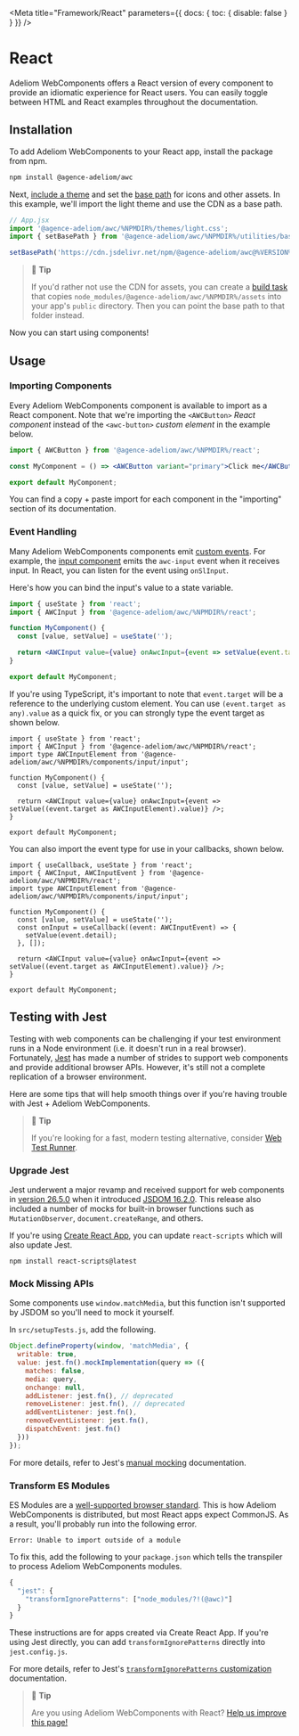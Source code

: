 
<Meta title="Framework/React" parameters={{ docs: { toc: { disable: false } } }} />

# React

Adeliom WebComponents offers a React version of every component to provide an idiomatic experience for React users. You can easily toggle between HTML and React examples throughout the documentation.

## Installation

To add Adeliom WebComponents to your React app, install the package from npm.

```bash
npm install @agence-adeliom/awc
```

Next, [include a theme](?path=/docs/getting-started-themes--docs) and set the [base path](?path=/docs/getting-started-installation--docs#setting-the-base-path) for icons and other assets. In this example, we'll import the light theme and use the CDN as a base path.

```jsx
// App.jsx
import '@agence-adeliom/awc/%NPMDIR%/themes/light.css';
import { setBasePath } from '@agence-adeliom/awc/%NPMDIR%/utilities/base-path';

setBasePath('https://cdn.jsdelivr.net/npm/@agence-adeliom/awc@%VERSION%/%CDNDIR%/');
```

> 📘 **Tip**
>
> If you'd rather not use the CDN for assets, you can create a [build task](https://webpack.js.org/plugins/copy-webpack-plugin/) that copies `node_modules/@agence-adeliom/awc/%NPMDIR%/assets` into your app's `public` directory. Then you can point the base path to that folder instead.

Now you can start using components!

## Usage

### Importing Components

Every Adeliom WebComponents component is available to import as a React component. Note that we're importing the `<AWCButton>` _React component_ instead of the `<awc-button>` _custom element_ in the example below.

```jsx
import { AWCButton } from '@agence-adeliom/awc/%NPMDIR%/react';

const MyComponent = () => <AWCButton variant="primary">Click me</AWCButton>;

export default MyComponent;
```

You can find a copy + paste import for each component in the "importing" section of its documentation.

### Event Handling

Many Adeliom WebComponents components emit [custom events](https://developer.mozilla.org/en-US/docs/Web/API/CustomEvent). For example, the [input component](?path=/docs/components-input--docs) emits the `awc-input` event when it receives input. In React, you can listen for the event using `onSlInput`.

Here's how you can bind the input's value to a state variable.

```jsx
import { useState } from 'react';
import { AWCInput } from '@agence-adeliom/awc/%NPMDIR%/react';

function MyComponent() {
  const [value, setValue] = useState('');

  return <AWCInput value={value} onAwcInput={event => setValue(event.target.value)} />;
}

export default MyComponent;
```

If you're using TypeScript, it's important to note that `event.target` will be a reference to the underlying custom element. You can use `(event.target as any).value` as a quick fix, or you can strongly type the event target as shown below.

```tsx
import { useState } from 'react';
import { AWCInput } from '@agence-adeliom/awc/%NPMDIR%/react';
import type AWCInputElement from '@agence-adeliom/awc/%NPMDIR%/components/input/input';

function MyComponent() {
  const [value, setValue] = useState('');

  return <AWCInput value={value} onAwcInput={event => setValue((event.target as AWCInputElement).value)} />;
}

export default MyComponent;
```

You can also import the event type for use in your callbacks, shown below.

```tsx
import { useCallback, useState } from 'react';
import { AWCInput, AWCInputEvent } from '@agence-adeliom/awc/%NPMDIR%/react';
import type AWCInputElement from '@agence-adeliom/awc/%NPMDIR%/components/input/input';

function MyComponent() {
  const [value, setValue] = useState('');
  const onInput = useCallback((event: AWCInputEvent) => {
    setValue(event.detail);
  }, []);

  return <AWCInput value={value} onAwcInput={event => setValue((event.target as AWCInputElement).value)} />;
}

export default MyComponent;
```

## Testing with Jest

Testing with web components can be challenging if your test environment runs in a Node environment (i.e. it doesn't run in a real browser). Fortunately, [Jest](https://jestjs.io/) has made a number of strides to support web components and provide additional browser APIs. However, it's still not a complete replication of a browser environment.

Here are some tips that will help smooth things over if you're having trouble with Jest + Adeliom WebComponents.

> 📘 **Tip**
>
> If you're looking for a fast, modern testing alternative, consider [Web Test Runner](https://modern-web.dev/docs/test-runner/overview/).

### Upgrade Jest

Jest underwent a major revamp and received support for web components in [version 26.5.0](https://github.com/facebook/jest/blob/main/CHANGELOG.md#2650) when it introduced [JSDOM 16.2.0](https://github.com/jsdom/jsdom/blob/master/Changelog.md#1620). This release also included a number of mocks for built-in browser functions such as `MutationObserver`, `document.createRange`, and others.

If you're using [Create React App](https://reactjs.org/docs/create-a-new-react-app.html#create-react-app), you can update `react-scripts` which will also update Jest.

```
npm install react-scripts@latest
```

### Mock Missing APIs

Some components use `window.matchMedia`, but this function isn't supported by JSDOM so you'll need to mock it yourself.

In `src/setupTests.js`, add the following.

```js
Object.defineProperty(window, 'matchMedia', {
  writable: true,
  value: jest.fn().mockImplementation(query => ({
    matches: false,
    media: query,
    onchange: null,
    addListener: jest.fn(), // deprecated
    removeListener: jest.fn(), // deprecated
    addEventListener: jest.fn(),
    removeEventListener: jest.fn(),
    dispatchEvent: jest.fn()
  }))
});
```

For more details, refer to Jest's [manual mocking](https://jestjs.io/docs/manual-mocks#mocking-methods-which-are-not-implemented-in-jsdom) documentation.

### Transform ES Modules

ES Modules are a [well-supported browser standard](https://hacks.mozilla.org/2018/03/es-modules-a-cartoon-deep-dive/). This is how Adeliom WebComponents is distributed, but most React apps expect CommonJS. As a result, you'll probably run into the following error.

```
Error: Unable to import outside of a module
```

To fix this, add the following to your `package.json` which tells the transpiler to process Adeliom WebComponents modules.

```js
{
  "jest": {
    "transformIgnorePatterns": ["node_modules/?!(@awc)"]
  }
}
```

These instructions are for apps created via Create React App. If you're using Jest directly, you can add `transformIgnorePatterns` directly into `jest.config.js`.

For more details, refer to Jest's [`transformIgnorePatterns` customization](https://jestjs.io/docs/tutorial-react-native#transformignorepatterns-customization) documentation.

> 📘 **Tip**
>
> Are you using Adeliom WebComponents with React? [Help us improve this page!](https://github.com/agence-adeliom/awc/blob/main/docs/frameworks/react.md)
